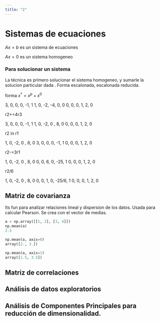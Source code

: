 ```yaml
---
title: "2"
---
```

# Sistemas de ecuaciones

$Ax=b$  es un sistema de ecuaciones

$Ax=0$ es un sistema homogeneo

### Para solucionar un sistema 
La técnica es primero solucionar el sistema homogeneo, y sumarle la solucion particular dada .
Forma escalonada, escalonada reducida.

forma 
$x^*=x^p+x^0$ 

3, 0, 0, 0, -1, 1
1, 0, -2, -4, 0, 0
0, 0, 0, 1, 2, 0

r2+=4r3

3, 0, 0, 0, -1, 1
1, 0, -2, 0 , 8, 0
0, 0, 0, 1, 2, 0

r2 in r1

1, 0, -2, 0 , 8, 0
3, 0, 0, 0, -1, 1
0, 0, 0, 1, 2, 0

r2-=3r1

1, 0, -2, 0 , 8, 0
0, 0, 6, 0, -25, 1
0, 0, 0, 1, 2, 0

r2/6

1, 0, -2, 0 , 8, 0
0, 0, 1, 0, -25/6, 1
0, 0, 0, 1, 2, 0







## Matriz de covarianza
Its fun para analizar relaciones lineal y dispersion de los datos.
Usada para calcular Pearson.
Se crea con el vector de medias.
```python
a = np.array([[1, 2], [3, 4]])
np.mean(a)
2.5

np.mean(a, axis=0)
array([2., 3.])

np.mean(a, axis=1)
array([1.5, 3.5])
```
## Matriz de correlaciones

## Análisis de datos exploratorios


## Análisis de Componentes Principales para reducción de dimensionalidad.
